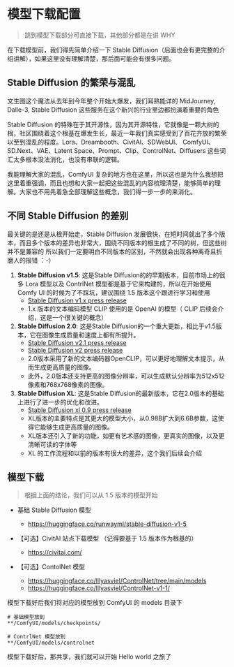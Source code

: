 # 模型下载配置
> 跳到模型下载部分可直接下载，其他部分都是在讲 WHY

在下载模型前，我们得先简单介绍一下 Stable Diffusion（后面也会有更完整的介绍讲解），如果这里没有理解清楚，那后面可能会有很多问题。

## Stable Diffusion 的繁荣与混乱

文生图这个魔法从去年到今年整个开始大爆发，我们耳熟能详的 MidJourney, Dalle-3, Stable Diffusion 这些服务在这个新兴的行业里边都扮演着重要的角色

Stable Diffusion 的特殊在于其开源性，因为其开源特性，它就像是一颗大树的根，社区围绕着这个根基在爆发生长，最近一年我们真实感受到了百花齐放的繁荣以至到混乱的程度。Lora、Dreambooth、CivitAI、SDWebUI、
ComfyUI、SD.Next、VAE、Latent Space、Prompt、Clip、ControlNet、Diffusers 这些词汇太多根本没法消化，也没有串联的逻辑。

我能理解大家的混乱，ComfyUI 复杂的地方也在这里，所以这也是为什么我想把这里着重强调，而且也想和大家一起把这些混乱的内容梳理清楚，能够简单的理解。大家也不用先着急全部理解这些概念，我们得一步一步的来消化。

## 不同 Stable Diffusion 的差别

最关键的是还是从根开始走，Stable Diffusion 发展很快，在短时间就出了多个版本，而且多个版本的差异也非常大，围绕不同版本的根生成了不同的树，但这些树并不是兼容的
所以我们一定要明白不同版本的区别，不然就会出现各种离奇且折磨人的报错 ：-）

1. <b>Stable Diffusion v1.5</b>: 这是Stable Diffusion的的早期版本，目前市场上的很多 Lora 模型以及 ContrlNet 模型都是基于它来构建的，所以在开始使用 Comfy UI 的时候为了不踩坑，建议围绕 1.5 版本这个跟进行学习和使用
    - [Stable Diffusion v1.x press release](https://stability.ai/blog/stable-diffusion-public-release)
    - 1.x 版本的文本编码模型 CLIP 使用的是 OpenAI 的模型（ CLIP 后续会介绍，这是一个很关键的概念）
2. <b>Stable Diffusion 2.0</b>: 这是Stable Diffusion的一个重大更新，相比于v1.5版本，它在图像生成质量和速度上都有所提升。
    - [Stable Diffusion v2.1 press release](https://link.zhihu.com/?target=https%3A//stability.ai/blog/stablediffusion2-1-release7-dec-2022)
    - [Stable Diffusion v2 press release](https://stability.ai/blog/stable-diffusion-v2-release)
    - 2.0版本采用了新的文本编码器OpenCLIP，可以更好地理解文本提示，从而生成更高质量的图像。
    - 此外，2.0版本还支持更高的图像分辨率，可以生成默认分辨率为512x512像素和768x768像素的图像。
3. <b>Stable Diffusion XL</b>: 这是Stable Diffusion的最新版本，它在2.0版本的基础上进行了进一步的优化和改进。
    - [Stable Diffusion xl 0.9 press release](https://stability.ai/news/sdxl-09-stable-diffusion)
    - XL版本的主要特点是其更大的模型大小，从0.98B扩大到6.6B参数，这使得它能够生成更高质量的图像。
    - XL版本还引入了新的功能，如更有艺术感的图像，更真实的图像，以及更清晰可读的字体等
    - XL 的工作流程和以前的版本有很大的差异，这个我们后续会介绍

## 模型下载 

> 根据上面的结论，我们可以从 1.5 版本的模型开始

- 基础 Stable Diffusion 模型
  - https://huggingface.co/runwayml/stable-diffusion-v1-5

- 【可选】CivitAI 站点下载模型 （记得要基于 1.5 版本作为根基的）
  - https://civitai.com/

- 【可选】ContolNet 模型 
  - https://huggingface.co/lllyasviel/ControlNet/tree/main/models
  - https://huggingface.co/lllyasviel/ControlNet-v1-1/


模型下载好后我们将对应的模型放到 ComfyUI 的 models 目录下

```
# 基础模型放到 
**/ComfyUI/models/checkpoints/

# ContrlNet 模型放到
**/ComfyUI/models/controlnet
```

模型下载好后，那共享，我们就可以开始 Hello world 之旅了 